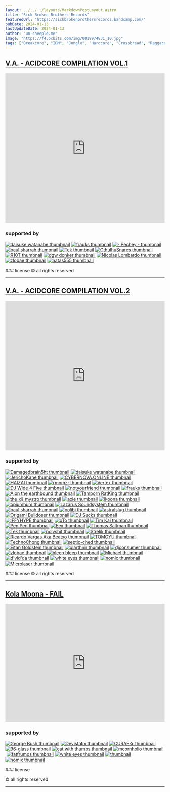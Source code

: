 ```yaml
---
layout: ../../../layouts/MarkdownPostLayout.astro
title: "Sick Broken Brothers Records"
featuredUrl: "https://sickbrokenbrothersrecords.bandcamp.com/"
pubDate: 2024-01-13
lastUpdateDate: 2024-01-13
author: "un-sheeple.me"
image: "https://f4.bcbits.com/img/0019974831_10.jpg"
tags: ["Breakcore", "IDM", "Jungle", "Hardcore", "Crossbread", "Raggacore", "Glitch", "Crossbreed", "Rave"]
---
```


## <a href="https://sickbrokenbrothersrecords.bandcamp.com/album/acidcore-compilation-vol-1-2016" target="_blank">V.A. - ACIDCORE COMPILATION VOL.1</a>

<ReleaseInformation
  releaseDate="September 7, 2016"
  label="Sick Broken Brothers Records"
  catalogNumber="SBBR010"
  series="ACIDCORE COMPILATION - VOL.1"
  country="Russia"
  genre="Breakcore, Hardcore, Crossbread, Jungle, IDM, Raggacore"
  imgUrl="https://f4.bcbits.com/img/a0011655001_10.jpg"
  imgAlt="Sick Broken Brothers Records ACIDCORE COMPILATION VOL.1 Album Cover"
  />


<iframe style="border: 0; width: 100%; height: 472px;" src="https://bandcamp.com/EmbeddedPlayer/album=2217496754/size=large/bgcol=333333/linkcol=9a64ff/artwork=none/transparent=true/" seamless><a href="https://sickbrokenbrothersrecords.bandcamp.com/album/acidcore-compilation-vol-1-2016">ACIDCORE COMPILATION VOL.1(2016) by Sick Broken Brothers Records</a></iframe>

<h3 class="supported-by">supported by</h3>

[![daisuke watanabe thumbnail](https://f4.bcbits.com/img/0033292954_42.jpg)](https://bandcamp.com/damezaemon?from=fanthanks) [![frauks thumbnail](https://f4.bcbits.com/img/0011016218_42.jpg)](https://bandcamp.com/frxf_reakcore?from=fanthanks) [![- Pechey - thumbnail](https://f4.bcbits.com/img/0010318013_42.jpg)](https://bandcamp.com/pecheythelizard?from=fanthanks) [![paul sharrah thumbnail](https://f4.bcbits.com/img/0008726850_42.jpg)](https://bandcamp.com/paulsharrah?from=fanthanks) [![Tek thumbnail](https://f4.bcbits.com/img/0022908862_42.jpg)](https://bandcamp.com/veepcreep?from=fanthanks) [![CthulhuSnares thumbnail](https://f4.bcbits.com/img/0009804711_42.jpg)](https://bandcamp.com/CthulhuSnares?from=fanthanks) [![R10T thumbnail](https://f4.bcbits.com/img/0013484806_42.jpg)](https://bandcamp.com/riotinlagos?from=fanthanks) [![dgw donker thumbnail](https://f4.bcbits.com/img/0006736579_42.jpg)](https://bandcamp.com/davedonker?from=fanthanks) [![Nicolas Lombardo thumbnail](https://f4.bcbits.com/img/0006581468_42.jpg)](https://bandcamp.com/nicolaslombardo?from=fanthanks) [![zlobae thumbnail](https://f4.bcbits.com/img/0012062066_42.jpg)](https://bandcamp.com/zlobae?from=fanthanks) [![natas555 thumbnail](https://f4.bcbits.com/img/0009354192_42.jpg)](https://bandcamp.com/natas555?from=fanthanks)

<div class="bandcamp-final-credits">
### license
&copy; all rights reserved
</div>

<hr />



## <a href="https://sickbrokenbrothersrecords.bandcamp.com/album/acidcore-compilation-vol-2-2018" target="_blank">V.A. - ACIDCORE COMPILATION VOL​.​2</a>

<ReleaseInformation
  releaseDate="December 2, 2018"
  label="Sick Broken Brothers Records"
  catalogNumber="SBBR010"
  series="ACIDCORE COMPILATION - VOL.2"
  country="Russia"
  genre="Breakcore,Drum and Bass,IDM,Glitch"
  imgUrl="https://f4.bcbits.com/img/a3426003280_10.jpg"
  imgAlt="Sick Broken Brothers Records ACIDCORE COMPILATION VOL.2 Album Cover"
  />

<iframe style="border: 0; width: 100%; height: 472px;" src="https://bandcamp.com/EmbeddedPlayer/album=1959703154/size=large/bgcol=333333/linkcol=e32c14/artwork=none/transparent=true/" seamless><a href="https://sickbrokenbrothersrecords.bandcamp.com/album/acidcore-compilation-vol-2-2018">ACIDCORE COMPILATION VOL.2 (2018) by Sick Broken Brothers Records</a></iframe>

<h3 class="supported-by">supported by</h3>

[![Damagedbrain5ht thumbnail](https://f4.bcbits.com/img/0027767918_42.jpg)](https://bandcamp.com/brain23?from=fanthanks) [![daisuke watanabe thumbnail](https://f4.bcbits.com/img/0033292954_42.jpg)](https://bandcamp.com/damezaemon?from=fanthanks) [![JerichoKane thumbnail](https://f4.bcbits.com/img/0031363172_42.jpg)](https://bandcamp.com/jonra1987?from=fanthanks) [![CYBERNOVA.ONLINE thumbnail](https://f4.bcbits.com/img/0029668106_42.jpg)](https://bandcamp.com/cybernovaonline?from=fanthanks) [![HAIZAI thumbnail](https://f4.bcbits.com/img/0019822229_42.jpg)](https://bandcamp.com/haizai?from=fanthanks) [![rmnmzr thumbnail](https://f4.bcbits.com/img/0017264235_42.jpg)](https://bandcamp.com/rmnmzr?from=fanthanks) [![Vertex thumbnail](https://f4.bcbits.com/img/0022057837_42.jpg)](https://bandcamp.com/monolithfighter?from=fanthanks) [![DJ Wide 4 Five thumbnail](https://f4.bcbits.com/img/0032223785_42.jpg)](https://bandcamp.com/djwide4five?from=fanthanks) [![notyourfriend thumbnail](https://f4.bcbits.com/img/0023293870_42.jpg)](https://bandcamp.com/tangbosh?from=fanthanks) [![frauks thumbnail](https://f4.bcbits.com/img/0011016218_42.jpg)](https://bandcamp.com/frxf_reakcore?from=fanthanks) [![Aion the earthbound thumbnail](https://f4.bcbits.com/img/0007957540_42.jpg)](https://bandcamp.com/yoelgassel?from=fanthanks) [![Tamporn RatKing thumbnail](https://f4.bcbits.com/img/0029549853_42.jpg)](https://bandcamp.com/Tampornmusic?from=fanthanks) [![the_dj_mystro thumbnail](https://f4.bcbits.com/img/0021604491_42.jpg)](https://bandcamp.com/the_dj_mystro?from=fanthanks) [![axie thumbnail](https://f4.bcbits.com/img/0015152503_42.jpg)](https://bandcamp.com/axie96?from=fanthanks) [![ikoona thumbnail](https://f4.bcbits.com/img/0010847815_42.jpg)](https://bandcamp.com/ikoona?from=fanthanks) [![opiumhum thumbnail](https://f4.bcbits.com/img/0002594063_42.jpg)](https://bandcamp.com/opiumhum?from=fanthanks) [![Lazarus Soundsystem thumbnail](https://f4.bcbits.com/img/0012912825_42.jpg)](https://bandcamp.com/lazarussoundsystem?from=fanthanks) [![paul sharrah thumbnail](https://f4.bcbits.com/img/0008726850_42.jpg)](https://bandcamp.com/paulsharrah?from=fanthanks) [![polibi thumbnail](https://f4.bcbits.com/img/0016959401_42.jpg)](https://bandcamp.com/polibi?from=fanthanks) [![astralslug thumbnail](https://f4.bcbits.com/img/0011562338_42.jpg)](https://bandcamp.com/astralslugtelevision?from=fanthanks) [![Origami Bulldoser thumbnail](https://f4.bcbits.com/img/0006499222_42.jpg)](https://bandcamp.com/hpc?from=fanthanks) [![DJ Sucks thumbnail](https://f4.bcbits.com/img/0002533076_42.jpg)](https://bandcamp.com/dj-sucks?from=fanthanks) [![IFFYHYPE thumbnail](https://f4.bcbits.com/img/0031453032_42.jpg)](https://bandcamp.com/iffyhype?from=fanthanks) [![oTo thumbnail](https://f4.bcbits.com/img/0012036828_42.jpg)](https://bandcamp.com/aoota?from=fanthanks) [![Tim Kai thumbnail](https://f4.bcbits.com/img/0003278989_42.jpg)](https://bandcamp.com/timkai?from=fanthanks) [![Pen Pen thumbnail](https://f4.bcbits.com/img/0009277221_42.jpg)](https://bandcamp.com/pen_pen?from=fanthanks) [![Eex thumbnail](https://f4.bcbits.com/img/0017682684_42.jpg)](https://bandcamp.com/Eex?from=fanthanks) [![Thomas Saltman thumbnail](https://f4.bcbits.com/img/0004419001_42.jpg)](https://bandcamp.com/thomassaltman?from=fanthanks) [![Tek thumbnail](https://f4.bcbits.com/img/0022908862_42.jpg)](https://bandcamp.com/veepcreep?from=fanthanks) [![polyshit thumbnail](https://f4.bcbits.com/img/0013949705_42.jpg)](https://bandcamp.com/polyshit?from=fanthanks) [![Strelik thumbnail](https://f4.bcbits.com/img/0012916842_42.jpg)](https://bandcamp.com/Strelik?from=fanthanks) [![Ricardo Vargas Aka Beatxo thumbnail](https://f4.bcbits.com/img/0015675802_42.jpg)](https://bandcamp.com/ricardovargas?from=fanthanks) [![TOMOYU thumbnail](https://f4.bcbits.com/img/0008555039_42.jpg)](https://bandcamp.com/tomoyu?from=fanthanks) [![TechnoChong thumbnail](https://f4.bcbits.com/img/0012053897_42.jpg)](https://bandcamp.com/technochong?from=fanthanks) [![septic-ched thumbnail](https://f4.bcbits.com/img/0026751473_42.jpg)](https://bandcamp.com/septic-ched?from=fanthanks) [![Eitan Goldstein thumbnail](https://f4.bcbits.com/img/0009697043_42.jpg)](https://bandcamp.com/isengold?from=fanthanks) [![glarthnir thumbnail](https://f4.bcbits.com/img/0023697819_42.jpg)](https://bandcamp.com/glarthnir?from=fanthanks) [![djconsumer thumbnail](https://f4.bcbits.com/img/0022700560_42.jpg)](https://bandcamp.com/djconsumer?from=fanthanks) [![zlobae thumbnail](https://f4.bcbits.com/img/0012062066_42.jpg)](https://bandcamp.com/zlobae?from=fanthanks) [![bleep bleep thumbnail](https://f4.bcbits.com/img/0015303090_42.jpg)](https://bandcamp.com/musicliker420?from=fanthanks) [![Michael thumbnail](https://f4.bcbits.com/img/0002907220_42.jpg)](https://bandcamp.com/TekNoir?from=fanthanks) [![d'vid'da thumbnail](https://f4.bcbits.com/img/0002406408_42.jpg)](https://bandcamp.com/dvidda?from=fanthanks) [![white eyes thumbnail](https://f4.bcbits.com/img/0009882813_42.jpg)](https://bandcamp.com/johnnyffan?from=fanthanks) [![nomix thumbnail](https://f4.bcbits.com/img/0012313229_42.jpg)](https://bandcamp.com/nomix?from=fanthanks) [![Microlaser thumbnail](https://f4.bcbits.com/img/0005697963_42.jpg)](https://bandcamp.com/Microlaser?from=fanthanks)


<div class="bandcamp-final-credits">
### license
&copy; all rights reserved
</div>

<hr />


## <a href="https://cola-mona.bandcamp.com/album/fail?label=809112289&tab=music" target="_blank">Kola Moona - FAIL</a>

<ReleaseInformation
  releaseDate="April 1, 2019"
  label="SickBrokenBrothers Records"
  catalogNumber="SBBR027"
  country="Tampere, Finland"
  genre="Breakcore, IDM, Jungle"
  imgUrl="https://f4.bcbits.com/img/a0386547998_10.jpg"
  imgAlt="Kola Moona - FAIL"
  />

<iframe style="border: 0; width: 100%; height: 373px;" src="https://bandcamp.com/EmbeddedPlayer/album=4158269327/size=large/bgcol=333333/linkcol=fe7eaf/artwork=none/transparent=true/" seamless><a href="https://cola-mona.bandcamp.com/album/fail">FAIL by Kola Moona</a></iframe>

<h3 class="supported-by">supported by</h3>

[![George Bush thumbnail](https://f4.bcbits.com/img/0027118142_42.jpg)](https://bandcamp.com/presidentsdead?from=fanthanks) [![Devistatix thumbnail](https://f4.bcbits.com/img/0020508505_42.jpg)](https://bandcamp.com/devistatix?from=fanthanks) [![CURAE☆ thumbnail](https://f4.bcbits.com/img/0012466638_42.jpg)](https://bandcamp.com/cmyksoundystem?from=fanthanks) [![96-glass thumbnail](https://f4.bcbits.com/img/0016636371_42.jpg)](https://bandcamp.com/96-glass?from=fanthanks) [![cat with thumbs thumbnail](https://f4.bcbits.com/img/0018635527_42.jpg)](https://bandcamp.com/hello-world?from=fanthanks) [![mcornholio thumbnail](https://f4.bcbits.com/img/0031167450_42.jpg)](https://bandcamp.com/mcornholio?from=fanthanks) [![fatfrumos thumbnail](https://f4.bcbits.com/img/0011182849_42.jpg)](https://bandcamp.com/fatfrumos?from=fanthanks) [![white eyes thumbnail](https://f4.bcbits.com/img/0009882813_42.jpg)](https://bandcamp.com/johnnyffan?from=fanthanks) [![thumbnail](https://f4.bcbits.com/img/0012535015_42.jpg)](https://bandcamp.com/nonyde?from=fanthanks) [![nomix thumbnail](https://f4.bcbits.com/img/0012313229_42.jpg)](https://bandcamp.com/nomix?from=fanthanks)

<div class="bandcamp-final-credits">
### license

&copy; all rights reserved
</div>

<hr />
